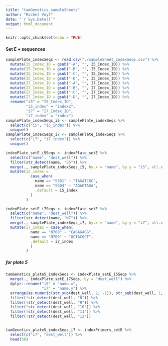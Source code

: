 ```yaml
---
title: "tamGenetics_sampleSheets"
author: "Rachel Voyt"
date: "`r Sys.Date()`"
output: html_document
---
```


```r
knitr::opts_chunk$set(echo = TRUE)
```

#### Set E + sequences

```r
samplePlate_indexSeqs <- read.csv("./sampleSheet_indexSeqs.csv") %>%
  mutate(I5_Index_ID = gsub("-A", "", I5_Index_ID)) %>%
  mutate(I5_Index_ID = gsub("-B", "", I5_Index_ID)) %>%
  mutate(I5_Index_ID = gsub("-C", "", I5_Index_ID)) %>%
  mutate(I5_Index_ID = gsub("-D", "", I5_Index_ID)) %>%
  mutate(I7_Index_ID = gsub("-A", "", I7_Index_ID)) %>%
  mutate(I7_Index_ID = gsub("-B", "", I7_Index_ID)) %>%
  mutate(I7_Index_ID = gsub("-C", "", I7_Index_ID)) %>%
  mutate(I7_Index_ID = gsub("-D", "", I7_Index_ID)) %>%
  rename("i5" = "I5_Index_ID",
         "i5_index" = "index2",
         "i7" = "I7_Index_ID",
         "i7_index" = "index")
samplePlate_indexSeqs_i5 <- samplePlate_indexSeqs %>%
  select(c("i5", "i5_index")) %>%
  unique()
samplePlate_indexSeqs_i7 <- samplePlate_indexSeqs %>%
  select(c("i7", "i7_index")) %>%
  unique()

indexPlate_setE_i5Seqs <- indexPlate_setE %>%
  select(c("name", "dest_well")) %>%
  filter(str_detect(name, "S5")) %>%
  merge(., samplePlate_indexSeqs_i5, by.x = "name", by.y = "i5", all.x = T) %>%
  mutate(i5_index = 
           case_when(
             name == "S501" ~ "TAGATCGC",
             name == "S504" ~ "AGAGTAGA",
             .default = i5_index
           )
         )

indexPlate_setE_i7Seqs <- indexPlate_setE %>%
  select(c("name", "dest_well")) %>%
  filter(str_detect(name, "N7")) %>%
  merge(., samplePlate_indexSeqs_i7, by.x = "name", by.y = "i7", all.x = T) %>%
  mutate(i7_index = case_when(
           name == "N708" ~ "CAGAGAGG",
           name == "N709" ~ "GCTACGCT",
           .default = i7_index
           )
         )
```

##### for plate 5

```r
tamGenetics_plate5_indexSeqs <- indexPlate_setE_i5Seqs %>%
  merge(., indexPlate_setE_i7Seqs, by = "dest_well") %>%
  dplyr::rename("i5" = "name.x",
                "i7" = "name.y") %>%
  arrange(as.numeric(str_sub(dest_well, 2, -1)), str_sub(dest_well, 1, 1)) %>%
  filter(!str_detect(dest_well, "8")) %>%
  filter(!str_detect(dest_well, "9")) %>%
  filter(!str_detect(dest_well, "10")) %>%
  filter(!str_detect(dest_well, "11")) %>%
  filter(!str_detect(dest_well, "12"))


tamGenetics_plate5_indexSeqs_i7 <- indexPrimers_setE %>%
  select(c("i7", "dest_well")) %>%
  head(56)
```
